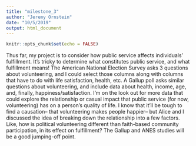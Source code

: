 ```yaml
---
title: "milestone_3"
author: "Jeremy Ornstein"
date: "10/5/2019"
output: html_document
---
```


```r
knitr::opts_chunk$set(echo = FALSE)
```
Thus far, my project is to consider how public service affects individuals' fulfillment. It's tricky to determine what constitutes public service, and what fulfillment means! The American National Election Survey asks 3 questions about volunteering, and I could select those columns along with columns that have to do with life satisfaction, health, etc. A Gallup poll asks similar questions about volunteering, and include data about health, income, age, and, finally, happiness/satisfaction. I'm on the look out for more data that could explore the relationship or casual impact that public service (for now, volunteering) has on a person's quality of life. I know that it'll be tough to find a causation-- that volunteering makes people happier-- but Alice and I discussed the idea of breaking down the relationship into a few factors. Like, how is political volunteering different than faith-based community participation, in its effect on fulfillment? The Gallup and ANES studies will be a good jumping-off point. 
